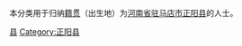 {{Catnav|頁面分類|各種主題的頁面分類|依中国各省来作的分类|各地中国人|河南人|驻马店人}}
{{Catnav|頁面分類|人物|各國人物|中国人|各地中国人|河南人|驻马店人}}

本分类用于归纳[[籍贯|籍贯]]（出生地）为[[河南省|河南省]][[驻马店市|驻马店市]][[正阳县|正阳县]]的人士。

[[Category:驻马店人|县]]
[[Category:正阳县|Category:正阳县]]